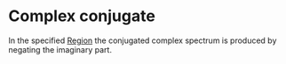 # Complex conjugate

In the specified [Region](/en/help/edit/region-control) the conjugated complex spectrum is produced by negating the imaginary part.
